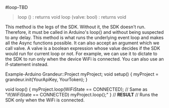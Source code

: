 #loop-TBD

>loop () : returns void loop (valve: bool) : returns void

This method is the legs of the SDK. Without it, the SDK doesn't run. Therefore, it must be called in Arduino's loop() and without being suspected to any delay. This method is what runs the underlying event loop and makes all the Async functions possible. It can also accept an argument which we call valve. A valve is a boolean expression whose value decides if the SDK would run for current loop or not. For example, we can use it to dictate to the SDK to run only when the device WiFi is connected. You can also use an if-statement instead.


Example-Arduino
Grandeur::Project myProject;
void setup() {
  myProject = grandeur.init(YourApiKey, YourToken);
}

void loop() {
  myProject.loop(WiFiState == CONNECTED);  // Same as "if(WiFiState == CONNECTED) myProject.loop();"
}
// **RESULT**
// Runs the SDK only when the WiFi is connected.